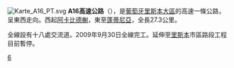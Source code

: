 [[File:Karte_A16_PT.svg|right]]
'''A16高速公路'''（{{lang-pt|A16}}），是[[葡萄牙|葡萄牙]][[里斯本大區|里斯本大區]]的高速一條公路，呈東西走向。西起[[阿卡比德榭|阿卡比德榭]]，東至[[蓬蒂尼亞|蓬蒂尼亞]]，全長27.3公里。

全線設有十八處交流道。2009年9月30日全線完工。延伸至[[里斯本|里斯本]]市區路段工程目前暫停。
{{葡萄牙高速公路}}
[[Category:葡萄牙高速公路|6]]